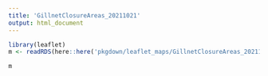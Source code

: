 ```yaml
--- 
title: 'GillnetClosureAreas_20211021' 
output: html_document 
--- 
```


```r
library(leaflet) 
m <- readRDS(here::here('pkgdown/leaflet_maps/GillnetClosureAreas_20211021_leaflet.rds')) 
``` 

```r
m 
```